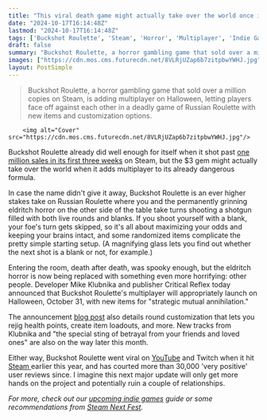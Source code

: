 ```yaml
---
title: "This viral death game might actually take over the world once it adds multiplayer this Halloween"
date: "2024-10-17T16:14:48Z"
lastmod: "2024-10-17T16:14:48Z"
tags: ['Buckshot Roulette', 'Steam', 'Horror', 'Multiplayer', 'Indie Game', 'Gambling', 'Shooter', 'PC']
draft: false
summary: "Buckshot Roulette, a horror gambling game that sold over a million copies on Steam, is adding multiplayer on Halloween, letting players face off against each other in a deadly game of Russian Roulette with new items and customization options."
images: ["https://cdn.mos.cms.futurecdn.net/8VLRjUZap6b7zitpbwYWHJ.jpg"]
layout: PostSimple
---
```

> Buckshot Roulette, a horror gambling game that sold over a million copies on Steam, is adding multiplayer on Halloween, letting players face off against each other in a deadly game of Russian Roulette with new items and customization options.


        <img alt="Cover" src="https://cdn.mos.cms.futurecdn.net/8VLRjUZap6b7zitpbwYWHJ.jpg"/>
        
Buckshot Roulette already did well enough for itself when it shot past [one million sales in its first three weeks](https://www.gamesradar.com/games/horror/team-behind-steams-latest-mega-hit-was-just-joking-when-it-said-it-would-double-our-sales-but-then-its-horror-gambling-game-actually-sold-1-million-copies/) on Steam, but the $3 gem might actually take over the world when it adds multiplayer to its already dangerous formula.

In case the name didn't give it away, Buckshot Roulette is an ever higher stakes take on Russian Roulette where you and the permanently grinning eldritch horror on the other side of the table take turns shooting a shotgun filled with both live rounds and blanks. If you shoot yourself with a blank, your foe's turn gets skipped, so it's all about maximizing your odds and keeping your brains intact, and some randomized items complicate the pretty simple starting setup. (A magnifying glass lets you find out whether the next shot is a blank or not, for example.)

Entering the room, death after death, was spooky enough, but the eldritch horror is now being replaced with something even more horrifying: other people. Developer Mike Klubnika and publisher Critical Reflex today announced that Buckshot Roulette's multiplayer will appropriately launch on Halloween, October 31, with new items for "strategic mutual annihilation."

The announcement [blog post](https://store.steampowered.com/news/app/2835570/view/4508758024123322722?l=english) also details round customization that lets you rejig health points, create item loadouts, and more. New tracks from Klubnika and "the special sting of betrayal from your friends and loved ones" are also on the way later this month.

Either way, Buckshot Roulette went viral on [YouTube](https://www.gamesradar.com/tag/youtube/) and Twitch when it hit [Steam ](https://store.steampowered.com/app/2835570/Buckshot_Roulette/)earlier this year, and has courted more than 30,000 'very positive' user reviews since. I imagine this next major update will only get more hands on the project and potentially ruin a couple of relationships.

*For more, check out our *[<em>upcoming indie games</em>](https://www.gamesradar.com/upcoming-indie-games/)* guide or some recommendations from *[<em>Steam Next Fest</em>](https://www.gamesradar.com/tag/steam-next-fest/)*.* 
        
